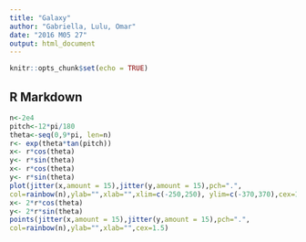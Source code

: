 ---
title: "Galaxy"
author: "Gabriella, Lulu, Omar"
date: "2016 M05 27"
output: html_document
---

```{r setup, include=FALSE}
knitr::opts_chunk$set(echo = TRUE)
```

## R Markdown

```{r}
n<-2e4
pitch<-12*pi/180
theta<-seq(0,9*pi, len=n) 
r<- exp(theta*tan(pitch))
x<- r*cos(theta)
y<- r*sin(theta)
x<- r*cos(theta)
y<- r*sin(theta)   
plot(jitter(x,amount = 15),jitter(y,amount = 15),pch=".",
col=rainbow(n),ylab="",xlab="",xlim=c(-250,250), ylim=c(-370,370),cex=1.5, axes = FALSE)
x<- 2*r*cos(theta)
y<- 2*r*sin(theta) 
points(jitter(x,amount = 15),jitter(y,amount = 15),pch=".",
col=rainbow(n),ylab="",xlab="",cex=1.5)


```

